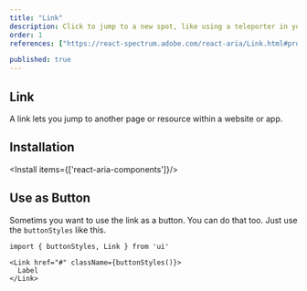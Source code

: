 ```yaml
---
title: "Link"
description: Click to jump to a new spot, like using a teleporter in your favorite sci-fi, making navigation instantaneous..
order: 1
references: ["https://react-spectrum.adobe.com/react-aria/Link.html#props"]

published: true
---
```


## Link

A link lets you jump to another page or resource within a website or app.
<How toUse="navigation/link-demo" />

## Installation

<Install items={['react-aria-components']}/>

<SourceCode toShow='link'/>

## Use as Button
Sometims you want to use the link as a button. You can do that too. Just use the `buttonStyles` like this.

```
import { buttonStyles, Link } from 'ui'

<Link href="#" className={buttonStyles()}>
  Label
</Link>
```
